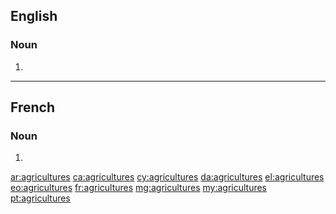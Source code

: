 ==English==

===Noun===
{{head|en|noun plural form}}

# {{plural of|agriculture|lang=en}}

----

==French==

===Noun===
{{head|fr|noun plural form|cat2= nouns lacking gender}}

# {{plural of|agriculture|lang=fr}}

[[ar:agricultures]]
[[ca:agricultures]]
[[cy:agricultures]]
[[da:agricultures]]
[[el:agricultures]]
[[eo:agricultures]]
[[fr:agricultures]]
[[mg:agricultures]]
[[my:agricultures]]
[[pt:agricultures]]